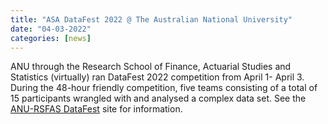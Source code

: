 ```yaml
---
title: "ASA DataFest 2022 @ The Australian National University"
date: "04-03-2022"
categories: [news]
---
```


ANU through the Research School of Finance, Actuarial Studies and Statistics (virtually) ran DataFest 2022 competition from April 1- April 3. During the 48-hour friendly competition, five teams consisting of a total of 15 participants wrangled with and analysed a complex data set. See the [ANU-RSFAS DataFest](https://rsfas.anu.edu.au/study/american-statistical-association-datafest-anu) site for information.
